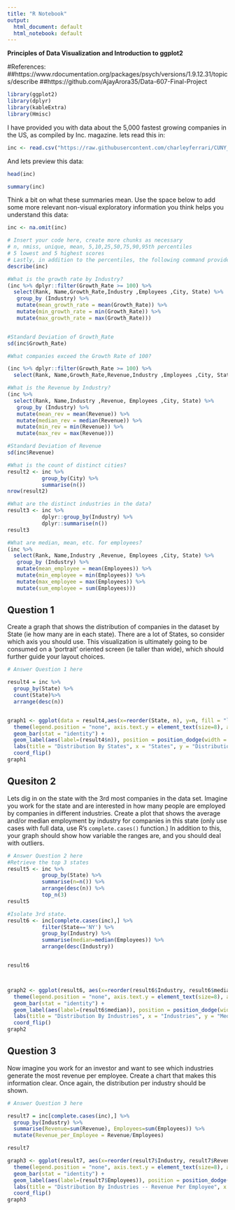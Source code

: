 ---
title: "R Notebook"
output:
  html_document: default
  html_notebook: default
---

**Principles of Data Visualization and Introduction to ggplot2**


#References:
##https://www.rdocumentation.org/packages/psych/versions/1.9.12.31/topics/describe
##https://github.com/AjayArora35/Data-607-Final-Project  


```{r}
library(ggplot2)
library(dplyr)
library(kableExtra)
library(Hmisc)
```

I have provided you with data about the 5,000 fastest growing companies in the US, as compiled by Inc. magazine. lets read this in:

```{r}

inc <- read.csv("https://raw.githubusercontent.com/charleyferrari/CUNY_DATA_608/master/module1/Data/inc5000_data.csv", header= TRUE)

```

And lets preview this data:

```{r}

head(inc)

```
```{r}

summary(inc)

```

Think a bit on what these summaries mean. Use the space below to add some more relevant non-visual exploratory information you think helps you understand this data:

```{r}
inc <- na.omit(inc)

# Insert your code here, create more chunks as necessary
# n, nmiss, unique, mean, 5,10,25,50,75,90,95th percentiles
# 5 lowest and 5 highest scores
# Lastly, in addition to the percentiles, the following command provides lower and upper boundaries of data.  
describe(inc) 

```

```{r}
#What is the growth rate by Industry?
(inc %>% dplyr::filter(Growth_Rate >= 100) %>%
  select(Rank, Name,Growth_Rate,Industry ,Employees ,City, State) %>%
   group_by (Industry) %>%
   mutate(mean_growth_rate = mean(Growth_Rate)) %>%
   mutate(min_growth_rate = min(Growth_Rate)) %>%
   mutate(max_growth_rate = max(Growth_Rate)))


#Standard Deviation of Growth_Rate
sd(inc$Growth_Rate)
```

```{r}
#What companies exceed the Growth Rate of 100?

(inc %>% dplyr::filter(Growth_Rate >= 100) %>%
  select(Rank, Name,Growth_Rate,Revenue,Industry ,Employees ,City, State))

```

```{r}
#What is the Revenue by Industry?
(inc %>% 
  select(Rank, Name,Industry ,Revenue, Employees ,City, State) %>%
   group_by (Industry) %>%
   mutate(mean_rev = mean(Revenue)) %>%
   mutate(median_rev = median(Revenue)) %>%
   mutate(min_rev = min(Revenue)) %>%
   mutate(max_rev = max(Revenue)))

#Standard Deviation of Revenue
sd(inc$Revenue)
```

```{r}
#What is the count of distinct cities?
result2 <- inc %>% 
           group_by(City) %>% 
           summarise(n())
nrow(result2)
```

```{r}
#What are the distinct industries in the data?
result3 <- inc %>% 
           dplyr::group_by(Industry) %>% 
           dplyr::summarise(n()) 
result3

```

```{r}
#What are median, mean, etc. for employees?
(inc %>% 
  select(Rank, Name,Industry ,Revenue, Employees ,City, State) %>%
   group_by (Industry) %>%
   mutate(mean_employee = mean(Employees)) %>%
   mutate(min_employee = min(Employees)) %>%
   mutate(max_employee = max(Employees)) %>%
   mutate(sum_employee = sum(Employees)))

```

## Question 1

Create a graph that shows the distribution of companies in the dataset by State (ie how many are in each state). There are a lot of States, so consider which axis you should use. This visualization is ultimately going to be consumed on a 'portrait' oriented screen (ie taller than wide), which should further guide your layout choices.


```{r fig.height = 10, fig.width = 10}

# Answer Question 1 here

result4 = inc %>%
  group_by(State) %>%
  count(State)%>%
  arrange(desc(n))


graph1 <- ggplot(data = result4,aes(x=reorder(State, n), y=n, fill = "lightblue", )) + 
  theme(legend.position = "none", axis.text.y = element_text(size=8), axis.text.x = element_text(size=8), panel.background = element_blank()) + 
  geom_bar(stat = "identity") + 
  geom_label(aes(label=(result4$n)), position = position_dodge(width = 0.5), size = 3.0,   label.padding = unit(0.08, "lines"), label.size = 0.15, inherit.aes = TRUE)+
  labs(title = "Distribution By States", x = "States", y = "Distribution of Companies")+ 
  coord_flip() 
graph1
```

## Quesiton 2

Lets dig in on the state with the 3rd most companies in the data set. Imagine you work for the state and are interested in how many people are employed by companies in different industries. Create a plot that shows the average and/or median employment by industry for companies in this state (only use cases with full data, use R's `complete.cases()` function.) In addition to this, your graph should show how variable the ranges are, and you should deal with outliers.

```{r fig.height = 10, fig.width = 10}

# Answer Question 2 here
#Retrieve the top 3 states
result5 <- inc %>% 
           group_by(State) %>% 
           summarise(n=n()) %>% 
           arrange(desc(n)) %>% 
           top_n(3)
result5

#Isolate 3rd state.
result6 <- inc[complete.cases(inc),] %>% 
           filter(State=='NY') %>% 
           group_by(Industry) %>% 
           summarise(median=median(Employees)) %>% 
           arrange(desc(Industry))


result6



graph2 <- ggplot(result6, aes(x=reorder(result6$Industry, result6$median), y=result6$median, fill = "lightblue", )) + 
  theme(legend.position = "none", axis.text.y = element_text(size=8), axis.text.x = element_text(size=8),  panel.background = element_blank()) +
  geom_bar(stat = "identity") + 
  geom_label(aes(label=(result6$median)), position = position_dodge(width = 0.5), size = 3.0,   label.padding = unit(0.08, "lines"), label.size = 0.15, inherit.aes = TRUE)+
  labs(title = "Distribution By Industries", x = "Industries", y = "Median")+
  coord_flip()
graph2

```

## Question 3

Now imagine you work for an investor and want to see which industries generate the most revenue per employee. Create a chart that makes this information clear. Once again, the distribution per industry should be shown.

```{r}

# Answer Question 3 here

result7 = inc[complete.cases(inc),] %>%
  group_by(Industry) %>%
  summarise(Revenue=sum(Revenue), Employees=sum(Employees)) %>%
  mutate(Revenue_per_Employee = Revenue/Employees)

result7

graph3 <- ggplot(result7, aes(x=reorder(result7$Industry, result7$Revenue_per_Employee), y=result7$Revenue_per_Employee, fill = "lightblue", )) + 
  theme(legend.position = "none", axis.text.y = element_text(size=8), axis.text.x = element_text(size=8),  panel.background = element_blank()) +
  geom_bar(stat = "identity") + 
  geom_label(aes(label=(result7$Employees)), position = position_dodge(width = 0.5), size = 3.0,   label.padding = unit(0.08, "lines"), label.size = 0.15, inherit.aes = TRUE)+
  labs(title = "Distribution By Industries -- Revenue Per Employee", x = "Industries", y = "Revenue Per Employee")+
  coord_flip()
graph3

```


